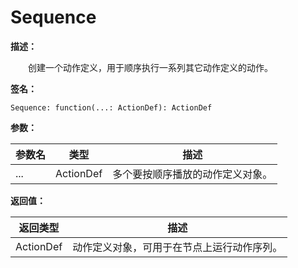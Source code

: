
# Sequence

**描述：**

&emsp;&emsp;创建一个动作定义，用于顺序执行一系列其它动作定义的动作。

**签名：**
```tl
Sequence: function(...: ActionDef): ActionDef
```

**参数：**

| 参数名 | 类型 | 描述 |
| --- | --- | --- |
| ... | ActionDef | 多个要按顺序播放的动作定义对象。 |

**返回值：**

| 返回类型 | 描述 |
| --- | --- |
| ActionDef | 动作定义对象，可用于在节点上运行动作序列。 |